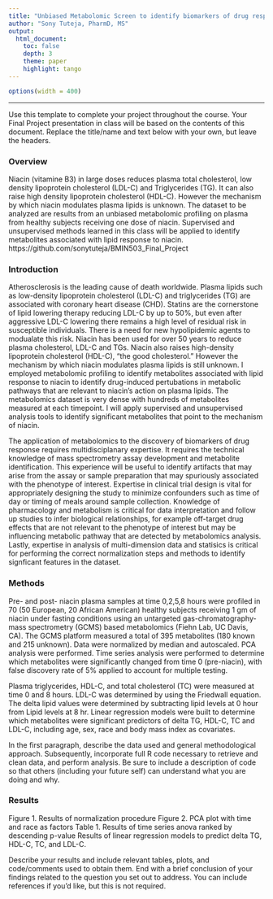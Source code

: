 ```yaml
---
title: "Unbiased Metabolomic Screen to identify biomarkers of drug response"
author: "Sony Tuteja, PharmD, MS"
output: 
  html_document:
    toc: false 
    depth: 3 
    theme: paper 
    highlight: tango
---
```

```r
options(width = 400)
```  
***
Use this template to complete your project throughout the course. Your Final Project presentation in class will be based on the contents of this document. Replace the title/name and text below with your own, but leave the headers.

### Overview
Niacin (vitamine B3) in large doses reduces plasma total cholesterol, low density lipoprotein cholesterol (LDL-C) and Triglycerides (TG). It can also raise high density lipoprotein cholesterol (HDL-C). However the mechanism by which niacin modulates plasma lipids is unknown. The dataset to be analyzed are results from an unbiased metabolomic profiling on plasma from healthy subjects receiving one dose of niacin. Supervised and unsupervised methods learned in this class will be applied to identify metabolites associated with lipid response to niacin.
https://github.com/sonytuteja/BMIN503_Final_Project 

### Introduction 
Atherosclerosis is the leading cause of death worldwide. Plasma lipids such as low-density lipoprotein cholesterol (LDL-C) and triglycerides (TG) are associated with coronary heart disease (CHD). Statins are the cornerstone of lipid lowering therapy reducing LDL-C by up to 50%, but even after aggressive LDL-C lowering there remains a high level of residual risk in susceptible individuals. There is a need for new hypolipidemic agents to modualate this risk. Niacin has been used for over 50 years to reduce plasma cholesterol, LDL-C and TGs. Niacin also raises high-density lipoprotein cholesterol (HDL-C), "the good cholesterol." However the mechanism by which niacin modulates plasma lipids is still unknown. I employed metabolomic profiling to identify metabolites associated with lipid response to niacin to identify drug-induced pertubations in metabolic pathways that are relevant to niacin's action on plasma lipids. The metabolomics dataset is very dense with hundreds of metabolites measured at each timepoint. I will apply supervised and unsupervised analysis tools to identify significant metabolites that point to the mechanism of niacin.

The application of metabolomics to the discovery of biomarkers of drug response requires multidisciplanary expertise. It requires the technical knowledge of mass spectrometry assay development and metabolite identification. This experience will be useful to identify artifacts that may arise from the assay or sample preparation that may spuriously associated with the phenotype of interest. Expertise in clinical trial design is vital for appropriately designing the study to minimize confounders such as time of day or timing of meals around sample collection. Knowledge of pharmacology and metabolism is critical for data interpretation and follow up studies to infer biological relationships, for example off-target drug effects that are not relevant to the phenotype of interest but may be influencing metabolic pathway that are detected by metabolomics analysis. Lastly, expertise in analysis of multi-dimension data and statisics is critical for performing the correct normalization steps and methods to identify signficant features in the dataset.


### Methods
Pre- and post- niacin plasma samples at time 0,2,5,8 hours were profiled in 70 (50 European, 20 African American) healthy subjects receiving 1 gm of niacin under fasting conditions using an untargeted gas-chromatography- mass spectrometry (GCMS) based metabolomics (Fiehn Lab, UC Davis, CA). The GCMS platform measured a total of 395 metabolites (180 known and 215 unknown). Data were normalized by median and autoscaled. PCA analysis were performed. Time series analysis were performed to determine which metabolites were significantly changed from time 0 (pre-niacin), with false discovery rate of 5% applied to account for multiple testing.

Plasma triglycerides, HDL-C, and total cholesterol (TC) were measured at time 0 and 8 hours. LDL-C was determined by using the Friedwall equation. The delta lipid values were determined by subtracting lipid levels at 0 hour from Lipid levels at 8 hr.
Linear regression models were built to determine which metabolites were significant predictors of delta TG, HDL-C, TC and LDL-C, including age, sex, race and body mass index as covariates.

In the first paragraph, describe the data used and general methodological approach. Subsequently, incorporate full R code necessary to retrieve and clean data, and perform analysis. Be sure to include a description of code so that others (including your future self) can understand what you are doing and why. 


### Results

Figure 1. Results of normalization procedure
Figure 2. PCA plot with time and race as factors
Table 1. Results of time series anova ranked by descending p-value
Results of linear regression models to predict delta TG, HDL-C, TC, and LDL-C.

Describe your results and include relevant tables, plots, and code/comments used to obtain them. End with a brief conclusion of your findings related to the question you set out to address. You can include references if you'd like, but this is not required.
